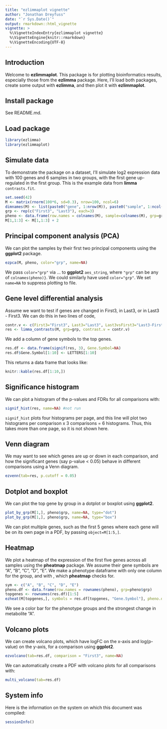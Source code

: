 ```yaml
---
title: "ezlimmaplot vignette"
author: "Jonathan Dreyfuss"
date: "`r Sys.Date()`"
output: rmarkdown::html_vignette
vignette: >
  %\VignetteIndexEntry{ezlimmaplot vignette}
  %\VignetteEngine{knitr::rmarkdown}
  %\VignetteEncoding{UTF-8}
---
```


## Introduction
Welcome to **ezlimmaplot**. This package is for plotting bioinformatics results, especially those from the **ezlimma** package. Here, I'll load both packages, create some output with **ezlimma**, and then plot it with **ezlimmaplot**.

## Install package
See README.md.

## Load package
```r
library(ezlimma)
library(ezlimmaplot)
```

## Simulate data
To demonstrate the package on a dataset, I'll simulate log2 expression data with 100 genes and 6 samples in two groups, with the first gene up-regulated in the first group. This is the example data from **limma** `contrasts.fit`.
```r
set.seed(42)
M <- matrix(rnorm(100*6, sd=0.3), nrow=100, ncol=6)
dimnames(M) <- list(paste0("gene", 1:nrow(M)), paste0("sample", 1:ncol(M)))
grp <- rep(c("First3", "Last3"), each=3)
pheno <- data.frame(row.names = colnames(M), sample=colnames(M), grp=grp, stringsAsFactors = FALSE)
M[1,1:3] <- M[1,1:3] + 2
```

## Principal component analysis (PCA)
We can plot the samples by their first two principal components using the **ggplot2** package.
```r
ezpca(M, pheno, color="grp", name=NA)
```

We pass `color="grp"` via ... to **ggplot2** `aes_string`, where `"grp"` can be any of `colnames(pheno)}`. We could similarly have used `color="grp"`. We set `name=NA` to suppress plotting to file.

## Gene level differential analysis
Assume we want to test if genes are changed in First3, in Last3, or in Last3 - First3. We can do this in two lines of code,
```r
contr.v <- c(First3="First3", Last3="Last3", Last3vsFirst3="Last3-First3")
res <- limma_contrasts(M, grp=grp, contrast.v = contr.v)
```

We add a column of gene symbols to the top genes.
```r
res.df <- data.frame(signif(res, 3), Gene.Symbol=NA)
res.df$Gene.Symbol[1:10] <- LETTERS[1:10]
```

This returns a data frame that looks like:
```r
knitr::kable(res.df[1:10,])
```

## Significance histogram
We can plot a histogram of the p-values and FDRs for all comparisons with:
```r
signif_hist(res, name=NA) #not run
```

`signif_hist` plots four histograms per page, and this line will plot two histograms per comparison x 3 comparisons = 6 histograms. Thus, this takes more than one page, so it is not shown here.

## Venn diagram
We may want to see which genes are up or down in each comparison, and how the significant genes (say p-value < 0.05) behave in different comparisons using a Venn diagram.

```r
ezvenn(tab=res, p.cutoff = 0.05)
```

## Dotplot and boxplot
We can plot the top gene by group in a dotplot or boxplot using **ggplot2**. 
```r
plot_by_grp(M[1,], pheno$grp, name=NA, type="dot")
plot_by_grp(M[1,], pheno$grp, name=NA, type="box")
```

We can plot multiple genes, such as the first 5 genes where each gene will be on its own page in a PDF, by passing `object=M[1:5,]`.

## Heatmap
We plot a heatmap of the expression of the first five genes across all samples using the **pheatmap** package. We assume their gene symbols are "A", "B", "C", "D", "E". We make a phenotype dataframe with only one column for the group, and with \code{rownames(pheno)==colnames(M)}, which **pheatmap** checks for.

```r
sym <- c("A", "B", "C", "D", "E")
pheno.df <- data.frame(row.names = rownames(pheno), grp=pheno$grp)
topgenes <- rownames(res.df)[1:5]
ezheat(M[topgenes,], symbols = res.df[topgenes, "Gene.Symbol"], pheno.df=pheno.df, name=NA)
```

We see a color bar for the phenotype groups and the strongest change in metabolite "A".

## Volcano plots
We can create volcano plots, which have logFC on the x-axis and log(p-value) on the y-axis, for a comparison using **ggplot2**.
```r
ezvolcano(tab=res.df, comparison = "First3", name=NA)
```

We can automatically create a PDF with volcano plots for all comparisons with:
```r
multi_volcano(tab=res.df)
```


## System info
Here is the information on the system on which this document was compiled:
```r
sessionInfo()
```
